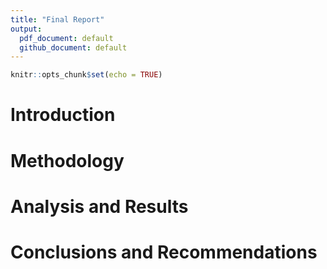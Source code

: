```yaml
---
title: "Final Report"
output: 
  pdf_document: default
  github_document: default
---
```


```r
knitr::opts_chunk$set(echo = TRUE)
```

# Introduction


# Methodology


# Analysis and Results


# Conclusions and Recommendations



